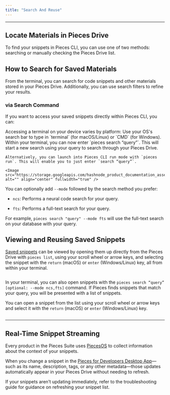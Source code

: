 ```yaml
---
title: "Search And Reuse"
---
```


***

## Locate Materials in Pieces Drive

To find your snippets in Pieces CLI, you can use one of two methods: searching or manually checking the Pieces Drive list.

## How to Search for Saved Materials

From the terminal, you can search for code snippets and other materials stored in your Pieces Drive. Additionally, you can use search filters to refine your results.

### via Search Command

If you want to access your saved snippets directly within Pieces CLI, you can:

<Steps>
  <Step title="Open a Terminal">
    Accessing a terminal on your device varies by platform: Use your OS's search bar to type in `terminal` (for macOS/Linux) or `CMD` (for Windows).
  </Step>

  <Step title="Enter Search Command">
    Within your terminal, you can now enter `pieces search “query”`. This will start a new search using your query to search through your Pieces Drive.

    Alternatively, you can launch into Pieces CLI run mode with `pieces run`. This will enable you to just enter `search “query”`.

    <Image src="https://storage.googleapis.com/hashnode_product_documentation_assets/cli_assets/pieces_drive/search_reuse/ncs_search_results.png" alt="" align="center" fullwidth="true" />
  </Step>
</Steps>

You can optionally add `--mode` followed by the search method you prefer:

* `ncs`: Performs a neural code search for your query.

* `fts`: Performs a full-text search for your query.

For example, `pieces search "query" --mode fts` will use the full-text search on your database with your query.

## Viewing and Reusing Saved Snippets

[Saved snippets](https://docs.pieces.app/products/cli/drive/saving-materials) can be viewed by opening them up directly from the Pieces Drive with `pieces list`, using your scroll wheel or arrow keys, and selecting the snippet with the `return` (macOS) or `enter` (Windows/Linux) key, all from within your terminal.

<Image src="https://storage.googleapis.com/hashnode_product_documentation_assets/cli_assets/pieces_drive/search_reuse/pieces_drive_list.png" alt="" align="center" fullwidth="true" />

In your terminal, you can also open snippets with the `pieces search “query” [optional: --mode ncs,fts]` command. If Pieces finds snippets that match your query, you will be presented with a list of snippets.

You can open a snippet from the list using your scroll wheel or arrow keys and select it with the `return` (macOS) or `enter` (Windows/Linux) key.

<Image src="https://storage.googleapis.com/hashnode_product_documentation_assets/cli_assets/pieces_drive/search_reuse/search_snippets.gif" alt="" align="middle" fullwidth="true" />

***

## Real-Time Snippet Streaming

Every product in the Pieces Suite uses [PiecesOS](https://docs.pieces.app/products/core-dependencies/pieces-os) to collect information about the context of your snippets.

When you change a snippet in the [Pieces for Developers Desktop App](https://docs.pieces.app/products/desktop)—such as its name, description, tags, or any other metadata—those updates automatically appear in your Pieces Drive without needing to refresh.

<Callout type="tip">
  If your snippets aren’t updating immediately, refer to the troubleshooting guide for guidance on refreshing your snippet list.
</Callout>
